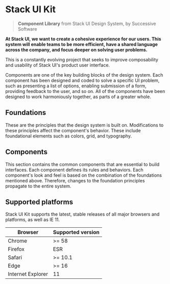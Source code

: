 
<Meta title="Get started/Introduction" />

# Stack UI Kit

> **Component Library** from Stack UI Design System, by Successive Software

**At Stack UI, we want to create a cohesive experience for our users. This system will enable teams to be more efficient, have a shared language across the company, and focus deeper on solving user problems.**

This is a constantly evolving project that seeks to improve composability and usability of Stack UI's product user interface.

Components are one of the key building blocks of the design system. Each component has been designed and coded to solve a specific UI problem, such as presenting a list of options, enabling submission of a form, providing feedback to the user, and so on. All of the components have been designed to work harmoniously together, as parts of a greater whole.


## Foundations

These are the principles that the design system is built on. Modifications to these principles affect the component's behavior. These include foundational elements such as colors, grid, and typography.

## Components

This section contains the common components that are essential to build interfaces. Each component defines its rules and behaviors. Each component's look and feel is based on the combination of the foundations mentioned above. Therefore, changes to the foundation principles propagate to the entire system.

<!-- ## Screens

Screens offer prebuilt solutions to tackle repetitive interface challenges. They speed up the design process, as they only require minor modifications to fit your use case and display your content.

## Add-ons

These components are for the needs of specific products or applications. They are built using Stack UI Design System's foundations and components. They belong to the product or application that created them, rather than the design system itself. Therefore, they are not supported in Stack UI Kit and shouldn't be support in any base implementation. -->

## Supported platforms

Stack UI Kit supports the latest, stable releases of all major browsers and platforms, as well as IE 11.

| Browser | Supported version |
| ------- | ----------------- |
| Chrome  | >= 58 |
| Firefox | ESR |
| Safari | >= 10.1 |
| Edge | >= 16 |
| Internet Explorer | 11 |
